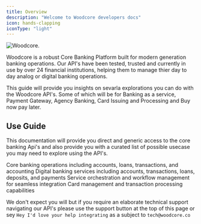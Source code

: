 ```yaml
---
title: Overview
description: "Welcome to Woodcore developers docs"
icon: hands-clapping
iconType: "light"
---
```


<Frame>
  <img src="/images/dev.svg" alt="Woodcore." />
</Frame>

Woodcore is a robust Core Banking Platform built for modern generation banking operations. Our API's have been tested, trusted and currently in use by over 24 financial institutions, helping them to manage thier day to day analog or digital banking operations.

This guide will provide you insights on sevarla explorations you can do with the Woodcore API's. Some of which will be for Banking as a service, Payment Gateway, Agency Banking, Card Issuing and Processing and Buy now pay later.

## Use Guide

This documentation will provide you direct and generic access to the core banking Api's and also provide you with a curated list of possible usecase you may need to explore using the API's.

<CardGroup cols={2}>
  <Card title="Core Banking" icon="landmark" href="/modules/core-banking/intro">
    Core banking operations including accounts, loans, transactions, and accounting
  </Card>

  <Card title="Digital Services" icon="globe" href="/modules/digital-services/intro">
    Digital banking services including accounts, transactions, loans, deposits, and payments
  </Card>

  <Card title="Orchestrator" icon="layer-group" href="/modules/orchestrator/intro">
    Service orchestration and workflow management for seamless integration
  </Card>

  <Card title="Card Services" icon="credit-card" href="/modules/card/intro">
    Card management and transaction processing capabilities
  </Card>
</CardGroup>

We don't expect you will but if you require an elaborate technical support navigating our API's please use the support button at the top of this page or sey `Hey I'd love your help integrating` as a subject to `tech@woodcore.co`
